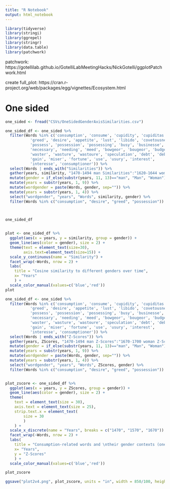 ```yaml
---
title: "R Notebook"
output: html_notebook
---
```


```r
library(tidyverse)
library(stringi)
library(ggrepel)
library(stringr)
library(data.table)
library(patchwork)
```
patchwork: https://gotellilab.github.io/GotelliLabMeetingHacks/NickGotelli/ggplotPatchwork.html

create full_plot: https://cran.r-project.org/web/packages/egg/vignettes/Ecosystem.html

# One sided

```r
one_sided <- fread("CSVs/OneSidedGenderAxisSimilarities.csv")
```

```r


one_sided_df <- one_sided %>% 
  filter(Words %in% c('consumption', 'consume', 'cupidity', 'cupiditas', 'curiosity', 'curiositas',
           'greed', 'desire', 'appetite', 'lust', 'libido', 'covetousness', 'avarice',
           'possess', 'possession', 'possessing', 'busy', 'businesse', 'need', 'necessity',
           'necessary', 'needing', 'meed', 'bowgeor', 'bougeor', 'budge', 'wastour',
           'waster', 'wasture', 'wastoure', 'speculation', 'debt', 'debitum', 'expense',
           'gain', 'miser', 'fortune', 'use', 'usury', 'interest',
           'interesse', 'consumptioner')) %>%
  select(Words | ends_with("Similarities")) %>%
  gather(years, similarity, "1470-1494 man Similarities":"1620-1644 woman Similarities") %>%
  mutate(gender = if_else(substr(years, 11, 13)=="man", "Man", "Woman")) %>%
  mutate(years = substr(years, 1, 9)) %>%
  mutate(wordgender = paste(Words, gender, sep="")) %>%
  mutate(years = substr(years, 1, 4)) %>%
  select("wordgender", "years", "Words", similarity, gender) %>%
  filter(Words %in% c("consumption", "desire", "greed", "possession"))



one_sided_df
  
```

```r


plot <- one_sided_df %>%
  ggplot(aes(x = years, y = similarity, group = gender)) + 
  geom_line(aes(color = gender), size = 2) + 
  theme(text = element_text(size=30),
        axis.text=element_text(size=15)) +
  scale_y_continuous(name = "Similarity") + 
  facet_wrap(~Words, nrow = 2) + 
  labs(
    title = "Cosine similarity to different genders over time",
    x= "Years"
    ) +
  scale_color_manual(values=c('blue','red'))
plot
```

```r
one_sided_df <- one_sided %>% 
  filter(Words %in% c('consumption', 'consume', 'cupidity', 'cupiditas', 'curiosity', 'curiositas',
           'greed', 'desire', 'appetite', 'lust', 'libido', 'covetousness', 'avarice',
           'possess', 'possession', 'possessing', 'busy', 'businesse', 'need', 'necessity',
           'necessary', 'needing', 'meed', 'bowgeor', 'bougeor', 'budge', 'wastour',
           'waster', 'wasture', 'wastoure', 'speculation', 'debt', 'debitum', 'expense',
           'gain', 'miser', 'fortune', 'use', 'usury', 'interest',
           'interesse', 'consumptioner')) %>%
  select(Words | ends_with("Z-Scores")) %>%
  gather(years, ZScores, "1470-1494 man Z-Scores":"1670-1700 woman Z-Scores") %>%
  mutate(gender = if_else(substr(years, 11, 13)=="man", "Man", "Woman")) %>%
  mutate(years = substr(years, 1, 9)) %>%
  mutate(wordgender = paste(Words, gender, sep="")) %>%
  mutate(years = substr(years, 1, 4)) %>%
  select("wordgender", "years", "Words", ZScores, gender) %>%
  filter(Words %in% c("consumption", "desire", "greed", "possession"))


plot_zscore <- one_sided_df %>%
  ggplot(aes(x = years, y = ZScores, group = gender)) + 
  geom_line(aes(color = gender), size = 2) + 
  theme(
    text = element_text(size = 30),
    axis.text = element_text(size = 25),
    strip.text.x = element_text(
        size = 30
        )
    ) +
  scale_x_discrete(name = "Years", breaks = c("1470", "1570", "1670")) +
  facet_wrap(~Words, nrow = 2) + 
  labs(
    title = "Consumption-related words and \ntheir gender contexts (one-sided)",
    x= "Years",
    y = "Z-Scores"
    ) +
  scale_color_manual(values=c('blue','red'))

plot_zscore
```

```r
ggsave("plot2v4.png", plot_zscore, units = "in", width = 850/100, height = 600/100 )
```

